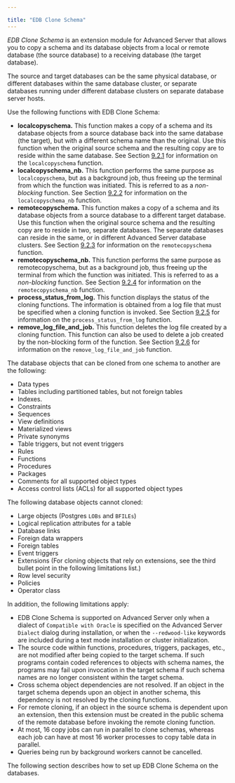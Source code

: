 ---

title: "EDB Clone Schema"
---

<div id="edb_clone_schema" class="registered_link"></div>

*EDB Clone Schema* is an extension module for Advanced Server that allows you to copy a schema and its database objects from a local or remote database (the source database) to a receiving database (the target database).

The source and target databases can be the same physical database, or different databases within the same database cluster, or separate databases running under different database clusters on separate database server hosts.

Use the following functions with EDB Clone Schema:

- **localcopyschema.** This function makes a copy of a schema and its database objects from a source database back into the same database (the target), but with a different schema name than the original. Use this function when the original source schema and the resulting copy are to reside within the same database. See Section [9.2.1](https://www.enterprisedb.com/edb-docs/d/edb-postgres-advanced-server/user-guides/user-guide/11/EDB_Postgres_Advanced_Server_Guide.1.080.html#pID0E0CW0HA) for information on the `localcopyschema` function.
- **localcopyschema_nb.** This function performs the same purpose as `localcopyschema`, but as a background job, thus freeing up the terminal from which the function was initiated. This is referred to as a *non-blocking* function. See Section [9.2.2](https://www.enterprisedb.com/edb-docs/d/edb-postgres-advanced-server/user-guides/user-guide/11/EDB_Postgres_Advanced_Server_Guide.1.080.html#pID0E0FS0HA) for information on the `localcopyschema_nb` function.
- **remotecopyschema.** This function makes a copy of a schema and its database objects from a source database to a different target database. Use this function when the original source schema and the resulting copy are to reside in two, separate databases. The separate databases can reside in the same, or in different Advanced Server database clusters. See Section [9.2.3](https://www.enterprisedb.com/edb-docs/d/edb-postgres-advanced-server/user-guides/user-guide/11/EDB_Postgres_Advanced_Server_Guide.1.080.html#pID0E0KQ0HA) for information on the `remotecopyschema` function.
- **remotecopyschema_nb.** This function performs the same purpose as remotecopyschema, but as a background job, thus freeing up the terminal from which the function was initiated. This is referred to as a *non-blocking* function. See Section [9.2.4](https://www.enterprisedb.com/edb-docs/d/edb-postgres-advanced-server/user-guides/user-guide/11/EDB_Postgres_Advanced_Server_Guide.1.080.html#pID0E0VM0HA) for information on the `remotecopyschema_nb` function.
- **process_status_from_log.** This function displays the status of the cloning functions. The information is obtained from a log file that must be specified when a cloning function is invoked. See Section [9.2.5](https://www.enterprisedb.com/edb-docs/d/edb-postgres-advanced-server/user-guides/user-guide/11/EDB_Postgres_Advanced_Server_Guide.1.080.html#pID0E01K0HA) for information on the `process_status_from_log` function.
- **remove_log_file_and_job.** This function deletes the log file created by a cloning function. This function can also be used to delete a job created by the non-blocking form of the function. See Section [9.2.6](https://www.enterprisedb.com/edb-docs/d/edb-postgres-advanced-server/user-guides/user-guide/11/EDB_Postgres_Advanced_Server_Guide.1.080.html#pID0E0IK0HA) for information on the `remove_log_file_and_job` function.



The database objects that can be cloned from one schema to another are the following:

- Data types
- Tables including partitioned tables, but not foreign tables
- Indexes.
- Constraints
- Sequences
- View definitions
- Materialized views
- Private synonyms
- Table triggers, but not event triggers
- Rules
- Functions
- Procedures
- Packages
- Comments for all supported object types
- Access control lists (ACLs) for all supported object types

The following database objects cannot cloned:

- Large objects (Postgres `LOBs` and `BFILEs`)
- Logical replication attributes for a table
- Database links
- Foreign data wrappers
- Foreign tables
- Event triggers
- Extensions (For cloning objects that rely on extensions, see the third bullet point in the following limitations list.)
- Row level security
- Policies
- Operator class

In addition, the following limitations apply:

- EDB Clone Schema is supported on Advanced Server only when a dialect of `Compatible with Oracle` is specified on the Advanced Server `Dialect` dialog during installation, or when the `--redwood-like` keywords are included during a text mode installation or cluster initialization.
- The source code within functions, procedures, triggers, packages, etc., are not modified after being copied to the target schema. If such programs contain coded references to objects with schema names, the programs may fail upon invocation in the target schema if such schema names are no longer consistent within the target schema.
-  Cross schema object dependencies are not resolved. If an object in the target schema depends upon an object in another schema, this dependency is not resolved by the cloning functions.
- For remote cloning, if an object in the source schema is dependent upon an extension, then this extension must be created in the public schema of the remote database before invoking the remote cloning function.
- At most, 16 copy jobs can run in parallel to clone schemas, whereas each job can have at most 16 worker processes to copy table data in parallel.
- Queries being run by background workers cannot be cancelled.

The following section describes how to set up EDB Clone Schema on the databases.

